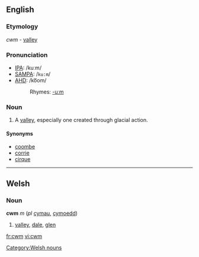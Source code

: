 ==English==
{{wikipedia}}
===Etymology===
{{Cy.}} ''cwm'' - [[valley]]

===Pronunciation===
*[[IPA]]: /kuːm/
*[[SAMPA]]: /<tt>ku:m</tt>/
*[[AHD]]: /ko͞om/
*:Rhymes: [[Rhymes:English:-uːm|-uːm]]

===Noun===
{{en-noun}}

#A [[valley]], especially one created through glacial action. 

====Synonyms====
*[[coombe]]
*[[corrie]]
*[[cirque]]

----

==Welsh==

===Noun===
'''cwm''' ''m'' (''pl'' [[cymau]], [[cymoedd]])
# [[valley]], [[dale]], [[glen]]

[[Category:Welsh nouns]]

[[fr:cwm]]
[[vi:cwm]]